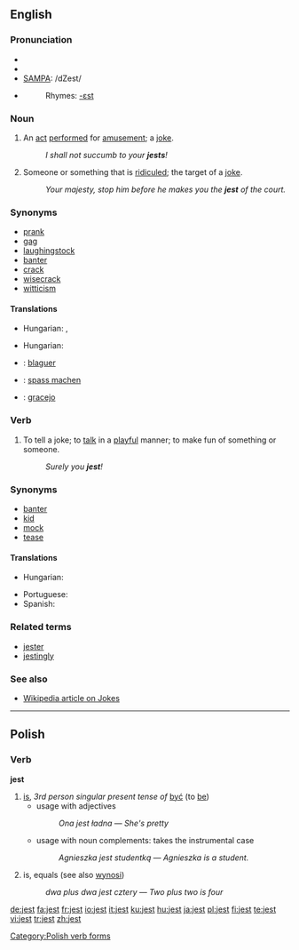 ==English==

===Pronunciation===
* {{enPR|jĕst}}
* {{IPA|/ʤest/}}
* [[w:SAMPA|SAMPA]]: /dZest/
* {{audio|en-us-jest.ogg|Audio (US)}}
*: Rhymes: [[Rhymes:English:-ɛst|-ɛst]]

===Noun===
{{en-noun}}

# {{archaic}} An [[act]] [[perform]]ed for [[amusement]]; a [[joke]].
#: ''I shall not succumb to your '''jests'''!''
# {{obsolete}} Someone or something that is [[ridicule]]d; the target of a [[joke]].
#: ''Your majesty, stop him before he makes you the '''jest''' of the court.''

===Synonyms===
* [[prank]]
* [[gag]]
* [[laughingstock]]
* [[banter]]
* [[crack]]
* [[wisecrack]]
* [[witticism]]

====Translations====
{{rfc-level|Translations at L4+ not in L3 POS section (AutoFormat would have corrected level of Synonyms)}}
{{trans-top|a joke}}
* Hungarian: {{t|hu|tréfa}}, {{t|hu|tréfálkozás}}
{{trans-mid}}
{{trans-bottom}}

{{trans-top|the target of a joke}}
* Hungarian: {{t|hu|nevetség tárgya}}
{{trans-mid}}
{{trans-bottom}}

{{checktrans-top}}
* {{ttbc|French}}:  [[blaguer]]
* {{ttbc|German}}:  [[spass machen]]
{{checktrans-mid}}
* {{ttbc|Portuguese}}: [[gracejo]] {{m}}
{{checktrans-bottom}}

===Verb===
{{en-verb}}

# {{archaic}} To tell a joke; to [[talk]] in a [[playful]] manner; to make fun of something or someone.  <!--transitive and intransitive-->
#: ''Surely you '''jest'''!''

===Synonyms===
* [[banter]]
* [[kid]]
* [[mock]]
* [[tease]]

====Translations====
{{trans-top|to tell a joke}}
* Hungarian: {{t|hu|tréfálkozik}}
{{trans-mid}}
* Portuguese: {{t-|pt|gracejar}}
* Spanish: {{t+|es|bromear}}
{{trans-bottom}}

===Related terms===
* [[jester]]
* [[jestingly]]

===See also===
* [http://en.wikipedia.org/wiki/Jest Wikipedia article on Jokes]

----

==Polish==

===Verb===
'''jest'''

# [[is]], ''3rd person singular present tense of'' [[być]] (to [[be]])
#* usage with adjectives
#*: ''Ona jest ładna'' &mdash; ''She's pretty''
#* usage with noun complements: takes the instrumental case
#*: ''Agnieszka jest studentką'' &mdash; ''Agnieszka is a student.''
# {{mathematics|lang=pl}} is, equals (see also [[wynosi]])
#: ''dwa plus dwa jest cztery'' &mdash; ''Two plus two is four''

[[Category:Polish verb forms]]

[[de:jest]]
[[fa:jest]]
[[fr:jest]]
[[io:jest]]
[[it:jest]]
[[ku:jest]]
[[hu:jest]]
[[ja:jest]]
[[pl:jest]]
[[fi:jest]]
[[te:jest]]
[[vi:jest]]
[[tr:jest]]
[[zh:jest]]